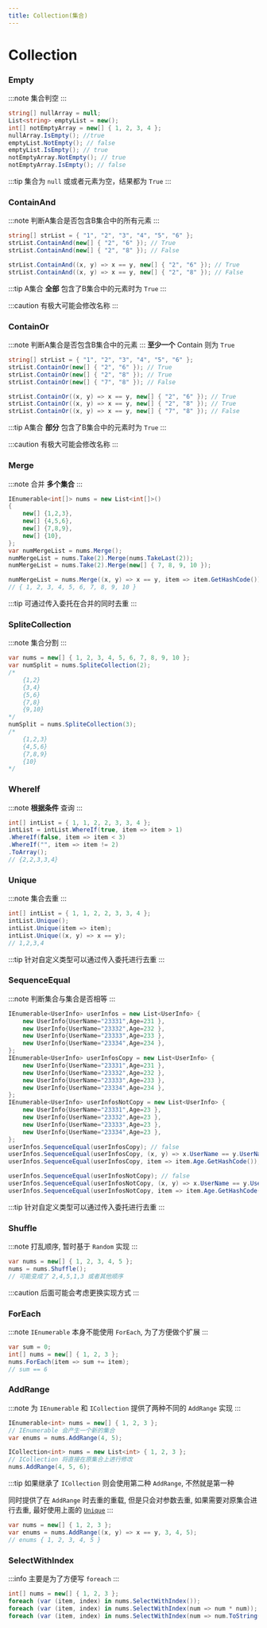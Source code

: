 ```yaml
---
title: Collection(集合)
---
```


# Collection

### Empty

:::note
集合判空
:::

```csharp
string[] nullArray = null;
List<string> emptyList = new();
int[] notEmptyArray = new[] { 1, 2, 3, 4 };
nullArray.IsEmpty(); //true
emptyList.NotEmpty(); // false
emptyList.IsEmpty(); // true
notEmptyArray.NotEmpty(); // true
notEmptyArray.IsEmpty(); // false
```

:::tip
集合为 `null` 或或者元素为空，结果都为 `True`
:::

### ContainAnd

:::note
判断A集合是否包含B集合中的所有元素
:::

```csharp
string[] strList = { "1", "2", "3", "4", "5", "6" };
strList.ContainAnd(new[] { "2", "6" }); // True
strList.ContainAnd(new[] { "2", "8" }); // False

strList.ContainAnd((x, y) => x == y, new[] { "2", "6" }); // True
strList.ContainAnd((x, y) => x == y, new[] { "2", "8" }); // False
```

:::tip
A集合 **全部** 包含了B集合中的元素时为 `True`
:::

:::caution
有极大可能会修改名称
:::

### ContainOr

:::note
判断A集合是否包含B集合中的元素
:::
**至少一个** Contain 则为 `True`

```csharp
string[] strList = { "1", "2", "3", "4", "5", "6" };
strList.ContainOr(new[] { "2", "6" }); // True
strList.ContainOr(new[] { "2", "8" }); // True
strList.ContainOr(new[] { "7", "8" }); // False

strList.ContainOr((x, y) => x == y, new[] { "2", "6" }); // True
strList.ContainOr((x, y) => x == y, new[] { "2", "8" }); // True
strList.ContainOr((x, y) => x == y, new[] { "7", "8" }); // False
```

:::tip
A集合 **部分** 包含了B集合中的元素时为 `True`
:::

:::caution
有极大可能会修改名称
:::

### Merge

:::note
合并 **多个集合**
:::

```csharp
IEnumerable<int[]> nums = new List<int[]>()
{
    new[] {1,2,3},
    new[] {4,5,6},
    new[] {7,8,9},
    new[] {10},
};
var numMergeList = nums.Merge();
numMergeList = nums.Take(2).Merge(nums.TakeLast(2));
numMergeList = nums.Take(2).Merge(new[] { 7, 8, 9, 10 });

numMergeList = nums.Merge((x, y) => x == y, item => item.GetHashCode());
// { 1, 2, 3, 4, 5, 6, 7, 8, 9, 10 }
```

:::tip
可通过传入委托在合并的同时去重
:::

### SpliteCollection

:::note
集合分割
:::

```csharp
var nums = new[] { 1, 2, 3, 4, 5, 6, 7, 8, 9, 10 };
var numSplit = nums.SpliteCollection(2);
/*
    {1,2}
    {3,4}
    {5,6}
    {7,8}
    {9,10}
*/
numSplit = nums.SpliteCollection(3);
/*
    {1,2,3}
    {4,5,6}
    {7,8,9}
    {10}
*/
```

### WhereIf

:::note
**根据条件** 查询
:::

```csharp
int[] intList = { 1, 1, 2, 2, 3, 3, 4 };
intList = intList.WhereIf(true, item => item > 1)
.WhereIf(false, item => item < 3)
.WhereIf("", item => item != 2)
.ToArray();
// {2,2,3,3,4}
```

### Unique

:::note
集合去重
:::

```csharp
int[] intList = { 1, 1, 2, 2, 3, 3, 4 };
intList.Unique();
intList.Unique(item => item);
intList.Unique((x, y) => x == y);
// 1,2,3,4
```
:::tip
针对自定义类型可以通过传入委托进行去重
:::

### SequenceEqual

:::note
判断集合与集合是否相等
:::

```csharp
IEnumerable<UserInfo> userInfos = new List<UserInfo> {
    new UserInfo{UserName="23331",Age=231 },
    new UserInfo{UserName="23332",Age=232 },
    new UserInfo{UserName="23333",Age=233 },
    new UserInfo{UserName="23334",Age=234 },
};
IEnumerable<UserInfo> userInfosCopy = new List<UserInfo> {
    new UserInfo{UserName="23331",Age=231 },
    new UserInfo{UserName="23332",Age=232 },
    new UserInfo{UserName="23333",Age=233 },
    new UserInfo{UserName="23334",Age=234 },
};
IEnumerable<UserInfo> userInfosNotCopy = new List<UserInfo> {
    new UserInfo{UserName="23331",Age=23 },
    new UserInfo{UserName="23332",Age=23 },
    new UserInfo{UserName="23333",Age=23 },
    new UserInfo{UserName="23334",Age=23 },
};
userInfos.SequenceEqual(userInfosCopy); // false
userInfos.SequenceEqual(userInfosCopy, (x, y) => x.UserName == y.UserName); // true
userInfos.SequenceEqual(userInfosCopy, item => item.Age.GetHashCode()); // true

userInfos.SequenceEqual(userInfosNotCopy); // false
userInfos.SequenceEqual(userInfosNotCopy, (x, y) => x.UserName == y.UserName); // true
userInfos.SequenceEqual(userInfosNotCopy, item => item.Age.GetHashCode()); // false
```

:::tip
针对自定义类型可以通过传入委托进行去重
:::

### Shuffle
:::note
打乱顺序, 暂时基于 `Random` 实现
:::

```csharp
var nums = new[] { 1, 2, 3, 4, 5 };
nums = nums.Shuffle();
// 可能变成了 2,4,5,1,3 或者其他顺序
```

:::caution
后面可能会考虑更换实现方式
:::

### ForEach

:::note
`IEnumerable` 本身不能使用 `ForEach`, 为了方便做个扩展
:::

```csharp
var sum = 0;
int[] nums = new[] { 1, 2, 3 };
nums.ForEach(item => sum += item);
// sum == 6
```

### AddRange
:::note
为 `IEnumerable` 和 `ICollection` 提供了两种不同的 `AddRange` 实现
:::

```csharp
IEnumerable<int> nums = new[] { 1, 2, 3 };
// IEnumerable 会产生一个新的集合
var enums = nums.AddRange(4, 5);

ICollection<int> nums = new List<int> { 1, 2, 3 };
// ICollection 将直接在原集合上进行修改
nums.AddRange(4, 5, 6);
```
:::tip
如果继承了 `ICollection` 则会使用第二种 `AddRange`, 不然就是第一种

同时提供了在 `AddRange` 时去重的重载, 但是只会对参数去重, 如果需要对原集合进行去重, 最好使用上面的 [`Unique`](#unique)
:::
```csharp
var nums = new[] { 1, 2, 3 };
var enums = nums.AddRange((x, y) => x == y, 3, 4, 5);
// enums { 1, 2, 3, 4, 5 }
```

### SelectWithIndex

:::info
主要是为了方便写 `foreach`
:::

```csharp
int[] nums = new[] { 1, 2, 3 };
foreach (var (item, index) in nums.SelectWithIndex());
foreach (var (item, index) in nums.SelectWithIndex(num => num * num));
foreach (var (item, index) in nums.SelectWithIndex(num => num.ToString(), num => num));
```


